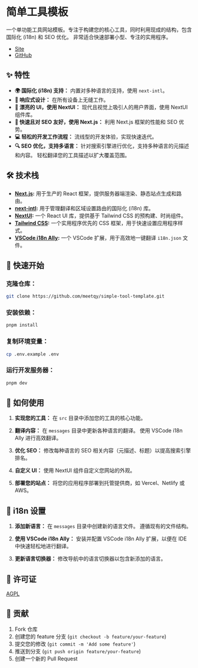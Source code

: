 # 简单工具模板

一个单功能工具网站模板。专注于构建您的核心工具，同时利用现成的结构，包含国际化 (i18n) 和 SEO 优化。 非常适合快速部署小型、专注的实用程序。

- [Site](https://simple-tool-template.vercel.app/)
- [GitHub](https://github.com/meetqy/simple-tool-template)

## ✨ 特性

- **🌍 国际化 (i18n) 支持：** 内置对多种语言的支持，使用 `next-intl`。
- **📱 响应式设计：** 在所有设备上无缝工作。
- **🎨 漂亮的 UI，使用 NextUI：** 现代且视觉上吸引人的用户界面，使用 NextUI 组件库。
- **🚀 快速且对 SEO 友好，使用 Next.js：** 利用 Next.js 框架的性能和 SEO 优势。
- **💻 轻松的开发工作流程：** 流线型的开发体验，实现快速迭代。
- **🔍 SEO 优化，支持多语言：** 针对搜索引擎进行优化，支持多种语言的元描述和内容。 轻松翻译您的工具描述以扩大覆盖范围。

## 🛠️ 技术栈

- **[Next.js](https://nextjs.org/):** 用于生产的 React 框架，提供服务器端渲染、静态站点生成和路由。
- **[next-intl](https://next-intl-docs.vercel.app/):** 用于管理翻译和区域设置路由的国际化 (i18n) 库。
- **[NextUI](https://nextui.org/):** 一个 React UI 库，提供基于 Tailwind CSS 的预构建、时尚组件。
- **[Tailwind CSS](https://tailwindcss.com/):** 一个实用程序优先的 CSS 框架，用于快速设置应用程序样式。
- **[VSCode i18n Ally](https://marketplace.visualstudio.com/items?itemName=lokalise.i18n-ally):** 一个 VSCode 扩展，用于高效地一键翻译 `i18n.json` 文件。

## 🚀 快速开始

### **克隆仓库：**

```bash
git clone https://github.com/meetqy/simple-tool-template.git
```

### **安装依赖：**

```bash
pnpm install
```

### **复制环境变量：**

```bash
cp .env.example .env
```

### **运行开发服务器：**

```bash
pnpm dev
```

## 📖 如何使用

1. **实现您的工具：** 在 `src` 目录中添加您的工具的核心功能。

2. **翻译内容：** 在 `messages` 目录中更新各种语言的翻译。 使用 VSCode i18n Ally 进行高效翻译。

3. **优化 SEO：** 修改每种语言的 SEO 相关内容（元描述、标题）以提高搜索引擎排名。

4. **自定义 UI：** 使用 NextUI 组件自定义您网站的外观。

5. **部署您的站点：** 将您的应用程序部署到托管提供商，如 Vercel、Netlify 或 AWS。

## 📝 i18n 设置

1. **添加新语言：** 在 `messages` 目录中创建新的语言文件。 遵循现有的文件结构。

2. **使用 VSCode i18n Ally：** 安装并配置 VSCode i18n Ally 扩展，以便在 IDE 中快速轻松地进行翻译。

3. **更新语言切换器：** 修改导航中的语言切换器以包含新添加的语言。

## 📄 许可证

[AGPL](https://github.com/meetqy/simple-tool-template/blob/main/LICENSE)

## 🤝 贡献

1. Fork 仓库
2. 创建您的 feature 分支 (`git checkout -b feature/your-feature`)
3. 提交您的修改 (`git commit -m 'Add some feature'`)
4. 推送到分支 (`git push origin feature/your-feature`)
5. 创建一个新的 Pull Request
